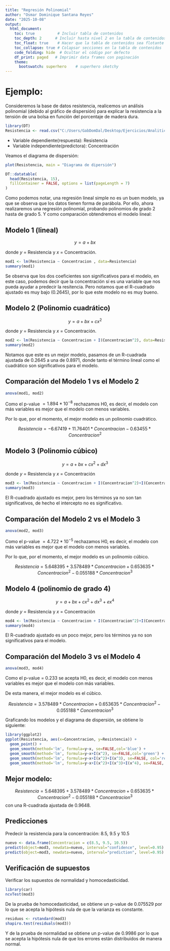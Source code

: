 ```yaml
---
title: "Regresión Polinomial"
author: "Osmar Dominique Santana Reyes"
date: "2025-10-08"
output: 
  html_document:
    toc: true          # Incluir tabla de contenidos
    toc_depth: 2      # Incluir hasta nivel 2 en la tabla de contenidos
    toc_float: true    # Hacer que la tabla de contenidos sea flotante
    toc_collapse: true # Colapsar secciones en la tabla de contenidos
    code_folding: hide  # Ocultar el código por defecto
    df_print: paged   # Imprimir data frames con paginación
    theme:
      bootswatch: superhero    # superhero sketchy
---
```


# Ejemplo:

Consideremos la base de datos resistencia, realicemos un análisis polinomial (debido al gráfico de dispersión) para explicar la resistencia a la tensión de una bolsa en función del porcentaje de madera dura.

```r
library(DT)
Resistencia <- read.csv("C:/Users/GabDomDal/Desktop/Ejercicios/Analitica de datos/Trabajo 13/Resistencia.csv")
```

* Variable dependiente(respuesta): Resistencia
* Variable independiente(predictora): Concentración

Veamos el diagrama de dispersión:

```r
plot(Resistencia, main = "Diagrama de dipersión")
```

```r
DT::datatable(
  head(Resistencia, 15),
  fillContainer = FALSE, options = list(pageLength = 7)
)
```

Como podemos notar, una regresión lineal simple no es un buen modelo, ya que se observa que los datos tienen forma de parábola. Por ello, ahora realizaremos una regresión polinomial, probando polinomios de grado 2 hasta de grado 5. Y como comparación obtendremos el modelo lineal:

## Modelo 1 (lineal)

$$ y = a + bx $$

donde $y$ = Resistencia y $x$ = Concentración.

```r
mod1 <- lm(Resistencia ~ Concentracion , data=Resistencia)
summary(mod1)
```

Se observa que los dos coeficientes son significativos para el modelo, en este caso, podemos decir que la concentración sí es una variable que nos pueda ayudar a predecir la resitencia. Pero notamos que el R-cuadrado ajustado es muy bajo (0.2645), por lo que este modelo no es muy bueno.

## Modelo 2 (Polinomio cuadrático)

$$ y = a + bx + cx^2 $$

donde $y$ = Resistencia y $x$ = Concentración.

```r
mod2 <- lm(Resistencia ~ Concentracion + I(Concentracion^2), data=Resistencia)
summary(mod2)
```

Notamos que este es un mejor modelo, pasamos de un R-cuadrada ajustada de 0.2645 a una de 0.8971, donde tanto el término lineal como el cuadrático son significativos para el modelo.

## Comparación del Modelo 1 vs el Modelo 2

```r
anova(mod1, mod2)
```

Como el p-value $= 1.894 * 10^{-8}$ rechazamos H0, es decir, el modelo con más variables es mejor que el modelo con menos variables.

Por lo que, por el momento, el mejor modelo es un polinomio cuadrático.

$$ Resistencia = -6.67419 + 11.76401*Concentracion - 0.63455*Concentracion^2 $$

## Modelo 3 (Polinomio cúbico)

$$ y = a + bx + cx^2 + dx^3 $$

donde $y$ = Resistencia y $x$ = Concentración

```r
mod3 <- lm(Resistencia ~ Concentracion + I(Concentracion^2)+I(Concentracion^3), data=Resistencia)
summary(mod3)
```

El R-cuadrado ajustado es mejor, pero los términos ya no son tan significativos, de hecho el intercepto no es significativo.

## Comparación del Modelo 2 vs el Modelo 3

```r
anova(mod2, mod3)
```

Como el p-value $= 4.722 * 10^{-5}$ rechazamos H0, es decir, el modelo con más variables es mejor que el modelo con menos variables.

Por lo que, por el momento, el mejor modelo es un polinomio cúbico.

$$ Resistencia = 5.648395 + 3.578489*Concentracion + 0.653635*Concentracion^2 - 0.055188*Concentracion^3 $$

## Modelo 4 (polinomio de grado 4)

$$ y = a + bx + cx^2 + dx^3 + ex^4 $$

donde $y$ = Resistencia y $x$ = Concentración

```r
mod4 <- lm(Resistencia ~ Concentracion + I(Concentracion^2)+I(Concentracion^3) +I(Concentracion^4), data=Resistencia)
summary(mod4)
```

El R-cuadrado ajustado es un poco mejor, pero los términos ya no son significativos para el modelo.

## Comparación del Modelo 3 vs el Modelo 4

```r
anova(mod3, mod4)
```

Como el p-value = 0.233 se acepta H0, es decir, el modelo con menos variables es mejor que el modelo con más variables.

De esta manera, el mejor modelo es el cúbico.

$$ Resistencia = 3.578489*Concentracion + 0.653635*Concentracion^2 - 0.055188*Concentracion^3 $$

Graficando los modelos y el diagrama de dispersión, se obtiene lo siguiente:

```r
library(ggplot2)
ggplot(Resistencia, aes(x=Concentracion, y=Resistencia)) + 
  geom_point() +
  geom_smooth(method='lm', formula=y~x, se=FALSE,col='blue') +
  geom_smooth(method='lm', formula=y~x+I(x^2), se=FALSE,col='green') +
  geom_smooth(method='lm', formula=y~x+I(x^2)+I(x^3), se=FALSE, col='red')+
  geom_smooth(method='lm', formula=y~x+I(x^2)+I(x^3)+I(x^4), se=FALSE, col='purple')
```

## Mejor modelo:

$$ Resistencia = 5.648395 + 3.578489*Concentracion + 0.653635*Concentracion^2 - 0.055188*Concentracion^3 $$ con una R-cuadrada ajustada de  0.9648.

## Predicciones

Predecir la resistencia para la concentración: 8.5, 9.5 y 10.5

```r
nuevo <- data.frame(Concentracion = c(8.5, 9.5, 10.5))
predict(object=mod3, newdata=nuevo, interval="confidence", level=0.95)
predict(object=mod3, newdata=nuevo, interval="prediction", level=0.95)
```

## Verificación de supuestos

Verificar los supuestos de normalidad y homocedasticidad.

```r
library(car)
ncvTest(mod3)
```

De la prueba de homocedasticidad, se obtiene un p-value de 0.075529 por lo que se acepta la hipótesis nula de que la varianza es constante. 

```r
residuos <- rstandard(mod3)
shapiro.test(residuals(mod3))
```

Y de la prueba de normalidad se obtiene un p-value de 0.9986 por lo que se acepta la hipótesis nula de que los errores están distribuidos de manera normal.


